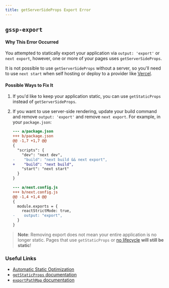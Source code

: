 ```yaml
---
title: getServerSideProps Export Error
---
```


## `gssp-export`

#### Why This Error Occurred

You attempted to statically export your application via `output: 'export'` or `next export`, however, one or more of your pages uses `getServerSideProps`.

It is not possible to use `getServerSideProps` without a server, so you'll need to use `next start` when self hosting or deploy to a provider like [Vercel](https://vercel.com).

#### Possible Ways to Fix It

1. If you'd like to keep your application static, you can use `getStaticProps` instead of `getServerSideProps`.

2. If you want to use server-side rendering, update your build command and remove `output: 'export'` and remove `next export`. For example, in your `package.json`:

   ```diff
   --- a/package.json
   +++ b/package.json
   @@ -1,7 +1,7 @@
   {
     "scripts": {
       "dev": "next dev",
   -    "build": "next build && next export",
   +    "build": "next build",
       "start": "next start"
     }
   }
   ```

   ```diff
   --- a/next.config.js
   +++ b/next.config.js
   @@ -1,4 +1,4 @@
   {
     module.exports = {
       reactStrictMode: true,
   -    output: "export",
     }
   }
   ```

> **Note**: Removing export does not mean your entire application is no longer static.
> Pages that use `getStaticProps` or [no lifecycle](/docs/advanced-features/automatic-static-optimization) **will still be static**!

### Useful Links

- [Automatic Static Optimization](/docs/advanced-features/automatic-static-optimization)
- [`getStaticProps` documentation](/docs/basic-features/data-fetching/get-static-props)
- [`exportPathMap` documentation](/docs/api-reference/next.config.js/exportPathMap)
